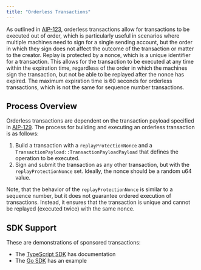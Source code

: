 ```yaml
---
title: "Orderless Transactions"
---
```


As outlined
in [AIP-123](https://github.com/aptos-foundation/AIPs/blob/main/aips/aip-123.md),
orderless transactions allow for transactions to be executed out of order, which
is particularly useful in scenarios where multiple machines need to sign for a
single sending account, but the order in which they sign does not affect the
outcome of the transaction or matter to the creator.  Replay is protected by a
nonce, which is a unique identifier for a transaction.  This allows for the
transaction to be executed at any time within the expiration time, regardless of
the order in which the machines sign the transaction, but not be able to be
replayed after the nonce has expired.  The maximum expiration time is 60 seconds
for orderless transactions, which is not the same for sequence number
transactions.

## Process Overview

Orderless transactions are dependent on the transaction payload specified in
[AIP-129](https://github.com/aptos-foundation/AIPs/blob/main/aips/aip-129.md).
The process for building and executing an orderless transaction is as follows:

1. Build a transaction with a `replayProtectionNonce` and a `TransactionPayload::TransactionPayloadPayload` that defines the operation to be executed.
2. Sign and submit the transaction as any other transaction, but with the
   `replayProtectionNonce` set.  Ideally, the nonce should be a random u64 value.

Note, that the behavior of the `replayProtectionNonce` is similar to a sequence
number, but it does not guarantee ordered execution of transactions. Instead, it
ensures that the transaction is unique and cannot be replayed (executed twice)
with the same nonce.

## SDK Support

These are demonstrations of sponsored transactions:

- The [TypeScript SDK](/build/sdks/ts-sdk/building-transactions/orderless-transactions) has documentation
- The [Go SDK](https://github.com/aptos-labs/aptos-go-sdk/tree/main/examples/orderless_transaction) has an example
